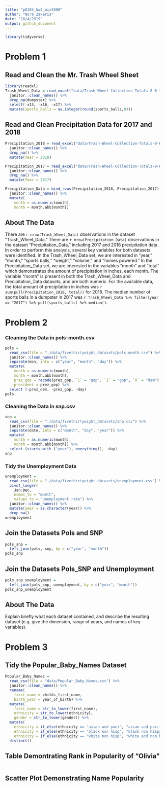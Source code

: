 ```yaml
---
title: "p8105_hw2_niz2000"
author: "Nora Zakaria"
date: "10/4/2019"
output: github_document
---
```


```r
library(tidyverse)
```

# Problem 1

## Read and Clean the Mr. Trash Wheel Sheet
```r
library(readxl)
Trash_Wheel_Data = read_excel("data/Trash-Wheel-Collection-Totals-8-6-19.xlsx", 1) %>%
  janitor::clean_names() %>%
  drop_na(dumpster) %>%
  select(-x15, -x16, -x17) %>%
  mutate(sports_balls = as.integer(round(sports_balls,0)))
```

## Read and Clean Precipitation Data for 2017 and 2018
```r
Precipitation_2018 = read_excel("data/Trash-Wheel-Collection-Totals-8-6-19.xlsx", 5, skip=1) %>%
  janitor::clean_names() %>%
  drop_na() %>%
  mutate(Year = 2018)
```

```r
Precipitation_2017 = read_excel("data/Trash-Wheel-Collection-Totals-8-6-19.xlsx", 6, skip=1) %>%
  janitor::clean_names() %>%
  drop_na() %>%
  mutate(Year = 2017)
```

```r
Precipitation_Data = bind_rows(Precipitation_2018, Precipitation_2017) %>%
  janitor::clean_names() %>%
  mutate(
    month = as.numeric(month),
    month = month.abb[month])
```

## About The Data
There are `r nrow(Trash_Wheel_Data)` observations in the dataset "Trash_Wheel_Data." There are `r nrow(Precipitation_Data)` observations in the dataset "Precipitation_Data," including 2017 and 2018 precipitation data. In order to perform this analysis, several key variables for both datasets were identified. In the Trash_Wheel_Data set, we are interested in "year," "month," "sports balls," "weight," "volume," and "homes powered." In the Precipitation_Data set, we are interested in the variables "month" and "total" which demonstrates the amount of precipitation in inches, each month. The variable "month" is present in both the Trash_Wheel_Data and Precipitation_Data datasets, and are both numeric. For the available data, the total amount of precipitation in inches was `r sum(pull(Precipitation_2018, total))` for 2018. The median number of sports balls in a dumpster in 2017 was `r Trash_Wheel_Data %>% filter(year == "2017") %>% pull(sports_balls) %>% median()`. 


# Problem 2

### Cleaning the Data in pols-month.csv
```r
pols = 
  read_csv(file = "./data/fivethirtyeight_datasets/pols-month.csv") %>%
  janitor::clean_names() %>%
  separate(mon, into = c("year", "month", "day")) %>%
  mutate(
    month = as.numeric(month),
    month = month.abb[month],
    prez_gop = recode(prez_gop, `1` = "gop", `2` = "gop", `0` = "dem"), 
    president = prez_gop) %>%
  select (-prez_dem, -prez_gop, -day)
pols
```

### Cleaning the Data in snp.csv
```r
snp = 
  read_csv(file = "./data/fivethirtyeight_datasets/snp.csv") %>%
  janitor::clean_names() %>%
  separate(date, into = c("month", "day", "year")) %>%
  mutate(
    month = as.numeric(month),
    month = month.abb[month]) %>%
  select (starts_with ("year"), everything(), -day)
snp
```

### Tidy the Unemployment Data
```r
unemployment =
  read_csv(file = "./data/fivethirtyeight_datasets/unemployment.csv") %>%
  pivot_longer(
    Jan:Dec, 
    names_to = "month",
    values_to = "unemployment rate") %>%
  janitor::clean_names() %>%
  mutate(year = as.character(year)) %>%
  drop_na()
unemployment
```


## Join the Datasets Pols and SNP
```r
pols_snp = 
  left_join(pols, snp, by = c("year", "month"))
pols_snp
```

## Join the Datasets Pols_SNP and Unemployment
```r
pols_snp_unemployment = 
  left_join(pols_snp, unemployment, by = c("year", "month"))
pols_snp_unemployment
```

## About The Data
Explain briefly what each dataset contained, and describe the resulting dataset (e.g. give the dimension, range of years, and names of key variables).


# Problem 3

## Tidy the Popular_Baby_Names Dataset
```r
Popular_Baby_Names = 
  read_csv(file = "data/Popular_Baby_Names.csv") %>%
  janitor::clean_names() %>%
  rename(
    first_name = childs_first_name,
    birth_year = year_of_birth) %>%
  mutate(
    first_name = str_to_lower(first_name),
    ethnicity = str_to_lower(ethnicity),
    gender = str_to_lower(gender)) %>%
  mutate(
    ethnicity = if_else(ethnicity == "asian and paci", "asian and pacific islander", ethnicity),
    ethnicity = if_else(ethnicity == "black non hisp", "black non hispanic", ethnicity),
    ethnicity = if_else(ethnicity == "white non hisp", "white and non hispanic", ethnicity)) %>%
  distinct()
```

## Table Demontrating Rank in Popularity of "Olivia"
```r

```


## Scatter Plot Demonstrating Name Popularity
```r

```

